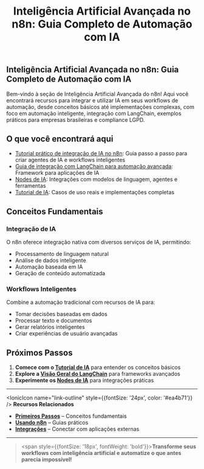﻿---
sidebar_position: 1
title: "Inteligência Artificial Avançada no n8n: Guia Completo de Automação com IA"
description: Guia completo sobre recursos avançados de inteligência artificial no n8n,
  incluindo integração com LangChain, exemplos práticos, workflows inteligentes e
  automação para empresas brasileiras.
keywords: [n8n, IA, inteligência artificial, automação inteligente, integração IA n8n,
  workflows avançados, casos de uso IA Brasil, langchain, openai, exemplos práticos,
  automação empresarial]
---

## Inteligência Artificial Avançada no n8n: Guia Completo de Automação com IA

Bem-vindo à seção de Inteligência Artificial Avançada do n8n! Aqui você encontrará
recursos para integrar e utilizar IA em seus workflows de automação, desde conceitos
básicos até implementações complexas, com foco em automação inteligente, integração
com LangChain, exemplos práticos para empresas brasileiras e compliance LGPD.

## O que você encontrará aqui

- [Tutorial prático de integração de IA no n8n](./tutorial-ai/): Guia passo a passo
  para criar agentes de IA e workflows inteligentes
- [Guia de integração com LangChain para automação avançada](./langchain-overview/):
  Framework para aplicações de IA
- [Nodes de IA](nodes-ia/workflow-tool.md): Integrações com modelos de linguagem, agentes e
  ferramentas
- [Tutorial de IA](./tutorial-ai): Casos de uso reais
  e implementações completas

## Conceitos Fundamentais

### Integração de IA

O n8n oferece integração nativa com diversos serviços de IA, permitindo:

- Processamento de linguagem natural
- Análise de dados inteligente
- Automação baseada em IA
- Geração de conteúdo automatizada

### Workflows Inteligentes

Combine a automação tradicional com recursos de IA para:

- Tomar decisões baseadas em dados
- Processar texto e documentos
- Gerar relatórios inteligentes
- Criar experiências de usuário avançadas

## Próximos Passos

1. **Comece com o [Tutorial de IA](./tutorial-ai/)** para entender os conceitos básicos
2. **Explore a [Visão Geral do LangChain](./langchain-overview/)** para frameworks
  avançados
3. **Experimente os [Nodes de IA](nodes-ia/workflow-tool.md)** para integrações práticas

---

<IonicIcon name="link-outline" style={{fontSize: '24px', color: '#ea4b71'}} />
**Recursos Relacionados**

- **[Primeiros Passos](../primeiros-passos/guia-instalacao)** – Conceitos fundamentais
- **[Usando n8n](../usando-n8n)** – Guias práticos
- **[Integrações](../integracoes-br/financeiro/compliance-fiscal.md)** – Conectar com aplicações externas

---

> <span style={{fontSize: '18px', fontWeight: 'bold'}}>**Transforme seus workflows com
> inteligência artificial e automatize o que antes parecia impossível!**</span>
